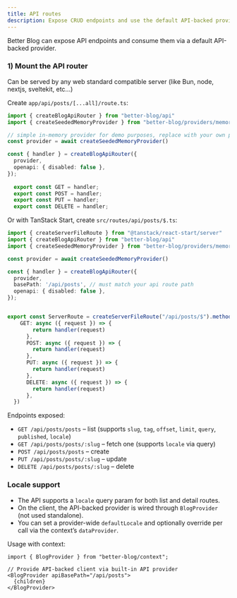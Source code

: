 ```yaml
---
title: API routes
description: Expose CRUD endpoints and use the default API-backed provider
---
```


Better Blog can expose API endpoints and consume them via a default API-backed provider.

### 1) Mount the API router

Can be served by any web standard compatible server (like Bun, node, nextjs, sveltekit, etc...)

Create `app/api/posts/[...all]/route.ts`:

```ts
import { createBlogApiRouter } from "better-blog/api"
import { createSeededMemoryProvider } from "better-blog/providers/memory"

// simple in-memory provider for demo purposes, replace with your own provider
const provider = await createSeededMemoryProvider()

const { handler } = createBlogApiRouter({
  provider,
  openapi: { disabled: false },
});
  
  export const GET = handler;
  export const POST = handler;
  export const PUT = handler;
  export const DELETE = handler;
```

Or with TanStack Start, create `src/routes/api/posts/$.ts`:

```ts
import { createServerFileRoute } from "@tanstack/react-start/server"
import { createBlogApiRouter } from "better-blog/api"
import { createSeededMemoryProvider } from "better-blog/providers/memory"

const provider = await createSeededMemoryProvider()

const { handler } = createBlogApiRouter({
  provider,
  basePath: '/api/posts', // must match your api route path
  openapi: { disabled: false },
});


export const ServerRoute = createServerFileRoute("/api/posts/$").methods({
    GET: async ({ request }) => {
        return handler(request)
      },
      POST: async ({ request }) => {
        return handler(request)
      },
      PUT: async ({ request }) => {
        return handler(request)
      },
      DELETE: async ({ request }) => {
        return handler(request)
      },
  })
```

Endpoints exposed:

- `GET /api/posts/posts` – list (supports `slug`, `tag`, `offset`, `limit`, `query`, `published`, `locale`)
- `GET /api/posts/posts/:slug` – fetch one (supports `locale` via query)
- `POST /api/posts/posts` – create
- `PUT /api/posts/posts/:slug` – update
- `DELETE /api/posts/posts/:slug` – delete

### Locale support

- The API supports a `locale` query param for both list and detail routes.
- On the client, the API-backed provider is wired through `BlogProvider` (not used standalone).
- You can set a provider-wide `defaultLocale` and optionally override per call via the context’s `dataProvider`.

Usage with context:

```tsx
import { BlogProvider } from "better-blog/context";

// Provide API-backed client via built-in API provider
<BlogProvider apiBasePath="/api/posts">
  {children}
</BlogProvider>
```

